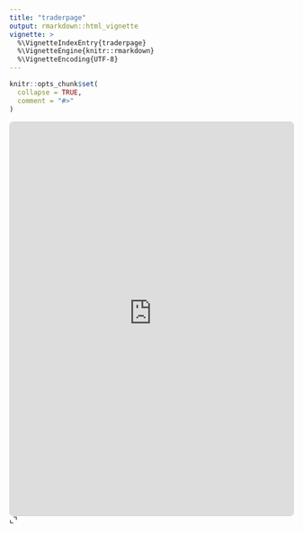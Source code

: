 ```yaml
---
title: "traderpage"
output: rmarkdown::html_vignette
vignette: >
  %\VignetteIndexEntry{traderpage}
  %\VignetteEngine{knitr::rmarkdown}
  %\VignetteEncoding{UTF-8}
---
```


```r
knitr::opts_chunk$set(
  collapse = TRUE,
  comment = "#>"
)
```

<div class="card bslib-card bslib-mb-spacing html-fill-item html-fill-container" data-bslib-card-init data-full-screen="false" data-require-bs-caller="card()" data-require-bs-version="5">
<div class="card-body bslib-gap-spacing html-fill-item html-fill-container" style="margin-top:auto;margin-bottom:auto;flex:1 1 auto;">
<iframe class="html-fill-item" src="https://gothic-hedge-society.github.io/ftc.shinyapp/" height="700" width="100%" style="border: 1px solid rgba(0,0,0,0.175); border-radius: .375rem;" allowfullscreen="" allow="autoplay" data-external="1"></iframe>
</div>
<bslib-tooltip placement="auto" bsOptions="[]" data-require-bs-version="5" data-require-bs-caller="tooltip()">
<template>Expand</template>
<span class="bslib-full-screen-enter badge rounded-pill"><svg xmlns="http://www.w3.org/2000/svg" viewBox="0 0 24 24" style="height:1em;width:1em;fill:currentColor;" aria-hidden="true" role="img"><path d="M20 5C20 4.4 19.6 4 19 4H13C12.4 4 12 3.6 12 3C12 2.4 12.4 2 13 2H21C21.6 2 22 2.4 22 3V11C22 11.6 21.6 12 21 12C20.4 12 20 11.6 20 11V5ZM4 19C4 19.6 4.4 20 5 20H11C11.6 20 12 20.4 12 21C12 21.6 11.6 22 11 22H3C2.4 22 2 21.6 2 21V13C2 12.4 2.4 12 3 12C3.6 12 4 12.4 4 13V19Z"/></svg></span>
</bslib-tooltip>
<script data-bslib-card-init>bslib.Card.initializeAllCards();</script>
</div>
